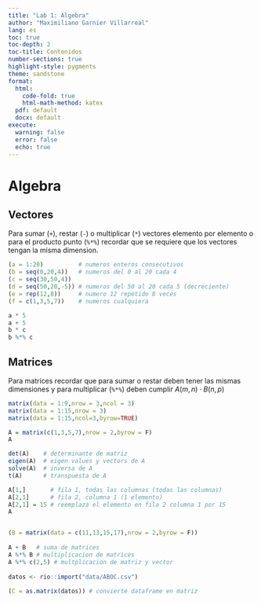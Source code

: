 ```yaml
---
title: "Lab 1: Algebra"
author: "Maximiliano Garnier Villarreal"
lang: es
toc: true
toc-depth: 2
toc-title: Contenidos
number-sections: true
highlight-style: pygments
theme: sandstone
format:
  html:
    code-fold: true
    html-math-method: katex
  pdf: default
  docx: default
execute:
  warning: false
  error: false
  echo: true
---
```


# Algebra

## Vectores

Para sumar (`+`), restar (`-`) o multiplicar (`*`) vectores elemento por elemento o para el producto punto (`%*%`) recordar que se requiere que los vectores tengan la misma dimension.

```r
(a = 1:20)          # numeros enteros consecutivos
(b = seq(0,20,4))   # numeros del 0 al 20 cada 4
(c = seq(30,50,4))
(d = seq(50,20,-5)) # numeros del 50 al 20 cada 5 (decreciente)
(e = rep(12,8))     # numero 12 repetido 8 veces
(f = c(1,3,5,7))    # numeros cualquiera

a * 5
a + 5
b * c
b %*% c
```

## Matrices

Para matrices recordar que para sumar o restar deben tener las mismas dimensiones y para multiplicar (`%*%`) deben cumplir $A(m,n) \cdot B(n,p)$

```r
matrix(data = 1:9,nrow = 3,ncol = 3)
matrix(data = 1:15,nrow = 3)
matrix(data = 1:15,ncol=3,byrow=TRUE)

A = matrix(c(1,3,5,7),nrow = 2,byrow = F)
A

det(A)    # determinante de matriz
eigen(A)  # eigen values y vectors de A
solve(A)  # inversa de A
t(A)      # transpuesta de A

A[1,]       # fila 1, todas las columnas (todas las columnas)
A[2,1]      # fila 2, columna 1 (1 elemento)
A[2,1] = 15 # reemplaza el elemento en fila 2 columna 1 por 15
A


(B = matrix(data = c(11,13,15,17),nrow = 2,byrow = F))
  
A + B   # suma de matrices
A %*% B # multiplicacion de matrices
A %*% c(2,5) # multplicacion de matriz y vector
 
datos <- rio::import("data/ABOC.csv")
 
(C = as.matrix(datos)) # convierte dataframe en matriz
```
